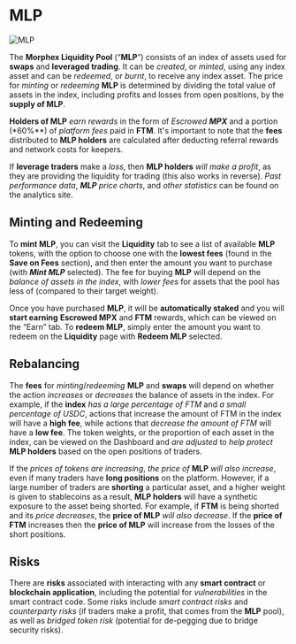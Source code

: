 # MLP 

<img src="/images/mlp.png" alt="MLP" />

The **Morphex Liquidity Pool** (“**MLP**”) consists of an index of assets used for **swaps** and **leveraged trading**. It can be _created_, or _minted_, using any index asset and can be _redeemed_, or _burnt_, to receive any index asset. The price for _minting_ or _redeeming_ **MLP** is determined by dividing the total value of assets in the index, including profits and losses from open positions, by the **supply of MLP**.

**Holders of MLP** _earn rewards_ in the form of _Escrowed **MPX**_ and a portion (*60%**) of _platform fees_ paid in **FTM**. It's important to note that the **fees** distributed to **MLP holders** are calculated after deducting referral rewards and network costs for keepers.

If **leverage traders** make a _loss_, then **MLP holders** _will make a profit_, as they are providing the liquidity for trading (this also works in reverse). _Past performance data_, _**MLP** price charts_, and _other statistics_ can be found on the analytics site.

## Minting and Redeeming

To **mint MLP**, you can visit the **Liquidity** tab to see a list of available **MLP** tokens, with the option to choose one with the **lowest fees** (found in the **Save on Fees** section), and then enter the amount you want to purchase (with ***Mint MLP*** selected). The fee for buying **MLP** will depend on the _balance of assets in the index_, with _lower fees_ for assets that the pool has less of (compared to their target weight).

Once you have purchased **MLP**, it will be **automatically staked** and you will **start earning**
**Escrowed MPX** and **FTM** rewards, which can be viewed on the “Earn” tab. To **redeem MLP**,
simply enter the amount you want to redeem on the **Liquidity** page with **Redeem MLP** selected.

## Rebalancing

The **fees** for _minting_/_redeeming_ **MLP** and **swaps** will depend on whether the action _increases_ or _decreases_ the balance of assets in the index. For example, if the **index** _has a large percentage of FTM_ and _a small percentage of USDC_, actions that increase the amount of FTM in the index will have a **high fee**, while actions that _decrease the amount of FTM_ will have a **low fee**. The token weights, or the proportion of each asset in the index, can be viewed on the Dashboard and _are adjusted_ to _help protect_ **MLP holders** based on the open positions of traders.

If the _prices of tokens are increasing_, _the price of_ **MLP** _will also increase_, even if many traders have **long positions** on the platform. However, if a large number of traders are **shorting** a particular asset, and a higher weight is given to stablecoins as a result, **MLP holders** will have a synthetic exposure to the asset being shorted. For example, if **FTM** is being shorted and its _price decreases_, the **price of MLP** _will also decrease_. If the **price of FTM** increases then the **price of MLP** will increase from the losses of the short positions.

## Risks

There are **risks** associated with interacting with any **smart contract** or **blockchain application**,
including the potential for _vulnerabilities_ in the smart contract code. Some risks include _smart contract risks_ and _counterparty risks_ (if traders make a profit, that comes from the **MLP** pool), as well as _bridged token risk_ (potential for de-pegging due to bridge security risks).
